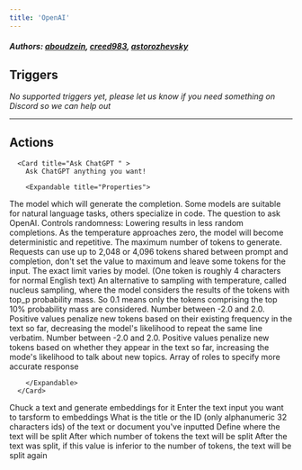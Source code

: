 ```yaml
---
title: 'OpenAI'
---
```


##### Authors: [aboudzein](https://github.com/aboudzein), [creed983](https://github.com/creed983), [astorozhevsky](https://github.com/astorozhevsky)


## Triggers

*No supported triggers yet, please let us know if you need something on Discord so we can help out* 


---

## Actions


      <Card title="Ask ChatGPT " >
        Ask ChatGPT anything you want!

        <Expandable title="Properties">
          
<ResponseField name="Model" required type="Dropdown">
The model which will generate the completion. Some models are suitable for natural language tasks, others specialize in code.
</ResponseField>
            
<ResponseField name="Question" required type="Long_text">
The question to ask OpenAI.
</ResponseField>
            
<ResponseField name="Temperature"  type="Number">
Controls randomness: Lowering results in less random completions. As the temperature approaches zero, the model will become deterministic and repetitive.
</ResponseField>
            
<ResponseField name="Maximum Tokens"  type="Number">
The maximum number of tokens to generate. Requests can use up to 2,048 or 4,096 tokens shared between prompt and completion, don't set the value to maximum and leave some tokens for the input. The exact limit varies by model. (One token is roughly 4 characters for normal English text)
</ResponseField>
            
<ResponseField name="Top P"  type="Number">
An alternative to sampling with temperature, called nucleus sampling, where the model considers the results of the tokens with top_p probability mass. So 0.1 means only the tokens comprising the top 10% probability mass are considered.
</ResponseField>
            
<ResponseField name="Frequency penalty"  type="Number">
Number between -2.0 and 2.0. Positive values penalize new tokens based on their existing frequency in the text so far, decreasing the model's likelihood to repeat the same line verbatim.
</ResponseField>
            
<ResponseField name="Presence penalty"  type="Number">
Number between -2.0 and 2.0. Positive values penalize new tokens based on whether they appear in the text so far, increasing the mode's likelihood to talk about new topics.
</ResponseField>
            
<ResponseField name="Roles"  type="Json">
Array of roles to specify more accurate response
</ResponseField>
              
        </Expandable>
      </Card>

  <Card title="Generate embeddings">
    Chuck a text and generate embeddings for it
    <Expandable title="Properties">
      <ResponseField name="Text Input" required type="Long_text">
        Enter the text input you want to tarsform to embeddings
      </ResponseField>
      <ResponseField name="Document Title or ID" required type="Short_text">
        What is the title or the ID (only alphanumeric 32 characters ids) of the text or document you've inputted
      </ResponseField>
      <ResponseField name="Split by" type="Dropdown" required>
        Define where the text will be split
      </ResponseField>
      <ResponseField name="Min number of token by embedding" type="Number">
        After which number of tokens the text will be split
      </ResponseField>
      <ResponseField name="Max number of token by embedding" type="Number">
        After the text was split, if this value is inferior to the number of tokens, the text will be split again
      </ResponseField>
    </Expandable>
  <Card/>  
